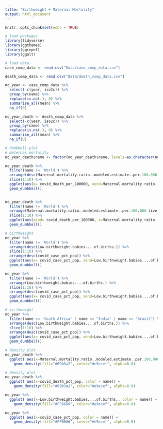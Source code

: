 ```yaml
---
title: "Birthweight + Maternal Mortality"
output: html_document
---
```


```r
knitr::opts_chunk$set(echo = TRUE)
```



```r
# load packages
library(tidyverse)
library(ggthemes)
library(ggrepel)
library(ggalt)
```

```r
# load data
case_comp_data <- read.csv("Data/case_comp_data.csv")

death_comp_data <- read.csv("Data/death_comp_data.csv")
```

```r
no_year <- case_comp_data %>% 
  select(-c(year, iso2c)) %>% 
  group_by(name) %>% 
  replace(is.na(.), 0) %>% 
  summarise_all(mean) %>% 
  na_if(0)
```

```r
no_year_death <- death_comp_data %>% 
  select(-c(year, iso2c)) %>% 
  group_by(name) %>% 
  replace(is.na(.), 0) %>% 
  summarise_all(mean) %>% 
  na_if(0)
```



```r
# dumbbell plot
# maternal mortality
no_year_death$name <- factor(no_year_death$name, levels=as.character(no_year_death$name))

no_year_death %>% 
  filter(name != 'World') %>% 
  arrange(desc(Maternal.mortality.ratio..modeled.estimate..per.100.000.live.births.)) %>% 
  slice(1:10) %>% 
  ggplot(aes(x= covid_death_per_100000, xend=Maternal.mortality.ratio..modeled.estimate..per.100.000.live.births., y = name, group = name )) +
  geom_dumbbell() 
  

no_year_death %>% 
  filter(name != 'World') %>% 
  arrange(Maternal.mortality.ratio..modeled.estimate..per.100.000.live.births.) %>% 
  slice(1:10) %>% 
  ggplot(aes(xend= covid_death_per_100000, x=Maternal.mortality.ratio..modeled.estimate..per.100.000.live.births., y = name, group = name )) +
  geom_dumbbell() 

```

```r
# birthweight
no_year %>% 
  filter(name != 'World') %>% 
  arrange(desc(Low.birthweight.babies....of.births.)) %>% 
  slice(1:10) %>% 
  arrange(desc(covid_case_pct_pop)) %>% 
  ggplot(aes(x= covid_case_pct_pop, xend=Low.birthweight.babies....of.births., y = name, group = name )) +
  geom_dumbbell() 

no_year %>% 
  filter(name != 'World') %>% 
  arrange(Low.birthweight.babies....of.births.) %>% 
  slice(1:10) %>% 
  arrange(desc(covid_case_pct_pop)) %>% 
  ggplot(aes(x= covid_case_pct_pop, xend=Low.birthweight.babies....of.births., y = name, group = name )) +
  geom_dumbbell() 
```

```r
# birthweight
no_year %>% 
  filter(name == 'South Africa' | name == "India" | name == "Brazil") %>% 
  arrange(desc(Low.birthweight.babies....of.births.)) %>% 
  slice(1:10) %>% 
  arrange(desc(covid_case_pct_pop)) %>% 
  ggplot(aes(x= covid_case_pct_pop, xend=Low.birthweight.babies....of.births., y = name, group = name )) +
  geom_dumbbell() 

```


```r
# density plot
no_year_death %>% 
  ggplot( aes(x=Maternal.mortality.ratio..modeled.estimate..per.100.000.live.births., color = name)) +
    geom_density(fill="#69b3a2", color="#e9ecef", alpha=0.8)
```

```r
# density plot
no_year_death %>% 
  ggplot( aes(x=covid_death_pct_pop, color = name)) +
    geom_density(fill="#69b3a2", color="#e9ecef", alpha=0.8)
```



```r
no_year %>% 
  ggplot( aes(x=Low.birthweight.babies....of.births., color = name)) +
    geom_density(fill="#FF6666", color="#e9ecef", alpha=0.8)
```
```r
no_year %>% 
  ggplot( aes(x=covid_case_pct_pop, color = name)) +
    geom_density(fill="#FF6666", color="#e9ecef", alpha=0.8)
```





